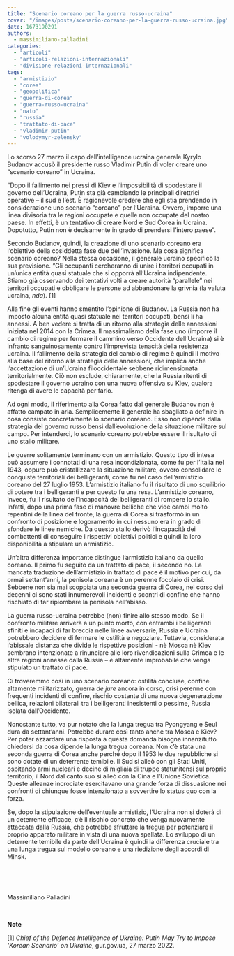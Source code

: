 ```yaml
---
title: "Scenario coreano per la guerra russo-ucraina"
cover: "/images/posts/scenario-coreano-per-la-guerra-russo-ucraina.jpg"
date: 1673190291
authors:
  - massimiliano-palladini
categories: 
  - "articoli"
  - "articoli-relazioni-internazionali"
  - "divisione-relazioni-internazionali"
tags: 
  - "armistizio"
  - "corea"
  - "geopolitica"
  - "guerra-di-corea"
  - "guerra-russo-ucraina"
  - "nato"
  - "russia"
  - "trattato-di-pace"
  - "vladimir-putin"
  - "volodymyr-zelensky"
---
```


Lo scorso 27 marzo il capo dell’intelligence ucraina generale Kyrylo Budanov accusò il presidente russo Vladimir Putin di voler creare uno “scenario coreano” in Ucraina.

“Dopo il fallimento nei pressi di Kiev e l’impossibilità di spodestare il governo dell’Ucraina, Putin sta già cambiando le principali direttrici operative – il sud e l’est. È ragionevole credere che egli stia prendendo in considerazione uno scenario “coreano” per l’Ucraina. Ovvero, imporre una linea divisoria tra le regioni occupate e quelle non occupate del nostro paese. In effetti, è un tentativo di creare Nord e Sud Corea in Ucraina. Dopotutto, Putin non è decisamente in grado di prendersi l’intero paese”.

Secondo Budanov, quindi, la creazione di uno scenario coreano era l’obiettivo della cosiddetta fase due dell’invasione. Ma cosa significa scenario coreano? Nella stessa occasione, il generale ucraino specificò la sua previsione. “Gli occupanti cercheranno di unire i territori occupati in un’unica entità quasi statuale che si opporrà all’Ucraina indipendente. Stiamo già osservando dei tentativi volti a creare autorità “parallele” nei territori occupati e obbligare le persone ad abbandonare la grivnia (la valuta ucraina, _nda_). \[1\]

Alla fine gli eventi hanno smentito l’opinione di Budanov. La Russia non ha imposto alcuna entità quasi statuale nei territori occupati, bensì li ha annessi. A ben vedere si tratta di un ritorno alla strategia delle annessioni iniziata nel 2014 con la Crimea. Il massimalismo della fase uno (imporre il cambio di regime per fermare il cammino verso Occidente dell’Ucraina) si è infranto sanguinosamente contro l’imprevista tenacità della resistenza ucraina. Il fallimento della strategia del cambio di regime è quindi il motivo alla base del ritorno alla strategia delle annessioni, che implica anche l’accettazione di un’Ucraina filoccidentale sebbene ridimensionata territorialmente. Ciò non esclude, chiaramente, che la Russia ritenti di spodestare il governo ucraino con una nuova offensiva su Kiev, qualora ritenga di avere le capacità per farlo.

Ad ogni modo, il riferimento alla Corea fatto dal generale Budanov non è affatto campato in aria. Semplicemente il generale ha sbagliato a definire in cosa consiste concretamente lo scenario coreano. Esso non dipende dalla strategia del governo russo bensì dall’evoluzione della situazione militare sul campo. Per intenderci, lo scenario coreano potrebbe essere il risultato di uno stallo militare.

Le guerre solitamente terminano con un armistizio. Questo tipo di intesa può assumere i connotati di una resa incondizionata, come fu per l’Italia nel 1943, oppure può cristallizzare la situazione militare, ovvero consolidare le conquiste territoriali dei belligeranti, come fu nel caso dell’armistizio coreano del 27 luglio 1953. L’armistizio italiano fu il risultato di uno squilibrio di potere tra i belligeranti e per questo fu una resa. L’armistizio coreano, invece, fu il risultato dell’incapacità dei belligeranti di rompere lo stallo. Infatti, dopo una prima fase di manovre belliche che vide cambi molto repentini della linea del fronte, la guerra di Corea si trasformò in un confronto di posizione e logoramento in cui nessuno era in grado di sfondare le linee nemiche. Da questo stallo derivò l’incapacità dei combattenti di conseguire i rispettivi obiettivi politici e quindi la loro disponibilità a stipulare un armistizio.

Un’altra differenza importante distingue l’armistizio italiano da quello coreano. Il primo fu seguito da un trattato di pace, il secondo no. La mancata traduzione dell’armistizio in trattato di pace è il motivo per cui, da ormai settant’anni, la penisola coreana è un perenne focolaio di crisi. Sebbene non sia mai scoppiata una seconda guerra di Corea, nel corso dei decenni ci sono stati innumerevoli incidenti e scontri di confine che hanno rischiato di far ripiombare la penisola nell’abisso.

La guerra russo-ucraina potrebbe (non) finire allo stesso modo. Se il confronto militare arriverà a un punto morto, con entrambi i belligeranti sfiniti e incapaci di far breccia nelle linee avversarie, Russia e Ucraina potrebbero decidere di fermare le ostilità e negoziare. Tuttavia, considerata l’abissale distanza che divide le rispettive posizioni - nè Mosca nè Kiev sembrano intenzionate a rinunciare alle loro rivendicazioni sulla Crimea e le altre regioni annesse dalla Russia – è altamente improbabile che venga stipulato un trattato di pace.

Ci troveremmo così in uno scenario coreano: ostilità concluse, confine altamente militarizzato, guerra _de jure_ ancora in corso, crisi perenne con frequenti incidenti di confine, rischio costante di una nuova degenerazione bellica, relazioni bilaterali tra i belligeranti inesistenti o pessime, Russia isolata dall’Occidente.

Nonostante tutto, va pur notato che la lunga tregua tra Pyongyang e Seul dura da settant’anni. Potrebbe durare così tanto anche tra Mosca e Kiev? Per poter azzardare una risposta a questa domanda bisogna innanzitutto chiedersi da cosa dipende la lunga tregua coreana. Non c’è stata una seconda guerra di Corea anche perché dopo il 1953 le due repubbliche si sono dotate di un deterrente temibile. Il Sud si alleò con gli Stati Uniti, ospitando armi nucleari e decine di migliaia di truppe statunitensi sul proprio territorio; il Nord dal canto suo si alleò con la Cina e l’Unione Sovietica. Queste alleanze incrociate esercitavano una grande forza di dissuasione nei confronti di chiunque fosse intenzionato a sovvertire lo status quo con la forza.

Se, dopo la stipulazione dell’eventuale armistizio, l’Ucraina non si doterà di un deterrente efficace, c’è il rischio concreto che venga nuovamente attaccata dalla Russia, che potrebbe sfruttare la tregua per potenziare il proprio apparato militare in vista di una nuova spallata. Lo sviluppo di un deterrente temibile da parte dell’Ucraina è quindi la differenza cruciale tra una lunga tregua sul modello coreano e una riedizione degli accordi di Minsk.

 

 

Massimiliano Palladini

 

**Note**

\[1\] _Chief of the Defence Intelligence of Ukraine: Putin May Try to Impose ‘Korean Scenario’ on Ukraine_, gur.gov.ua, 27 marzo 2022.
